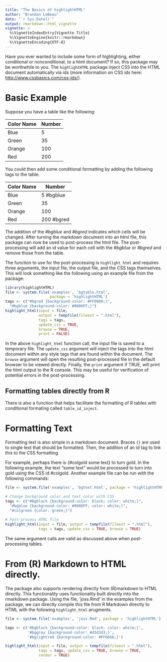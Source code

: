 ```yaml
---
title: "The Basics of highlightHTML"
author: "Brandon LeBeau"
date: "`r Sys.Date()`"
output: rmarkdown::html_vignette
vignette: >
  %\VignetteIndexEntry{Vignette Title}
  %\VignetteEngine{knitr::rmarkdown}
  %\VignetteEncoding{UTF-8}
---
```


Have you ever wanted to include some form of highlighting, either conditional or nonconditional, to a html document? If so, this package may be worthwhile to you. The `highlightHTML` package inject CSS into the HTML document automatically via ids (more information on CSS ids here: <http://www.cssbasics.com/css-ids/>). 

# Basic Example
Suppose you have a table like the following:

| Color Name | Number       |
|----------- | ------------ |
| Blue       |  5           |
| Green      |  35          |
| Orange     |  100         |
| Red        |  200         |

You could then add some conditional formatting by adding the following tags to the table.

| Color Name | Number       |
|----------- | ------------ |
| Blue       |  5  #bgblue  |
| Green      |  35          |
| Orange     |  100         |
| Red        |  200 #bgred  |

The addition of the *#bgblue* and *#bgred* indicates which cells will be changed. After turning the markdown document into an html file, this package can now be used to post-process the html file. The post-processing will add an id value for each cell with the *#bgblue* or *#bgred* and remove those from the table. 

The function to use for the post-processing is `highlight_html` and requires three arguments, the input file, the output file, and the CSS tags themselves. This will look something like the following using an example file from the package:

```r
library(highlightHTML)
file <- system.file('examples', 'bgtable.html', 
                    package = 'highlightHTML')
tags <- c("#bgred {background-color: #FF0000;}", 
  "#bgblue {background-color: #0000FF;}")
highlight_html(input = file, 
               output = tempfile(fileext = ".html"), 
               tags = tags,
               update_css = TRUE, 
               browse = TRUE,
               print = FALSE)
```

In the above `highlight_html` function call, the input file is saved to a temporary file. The `update_css` argument will inject the tags into the html document within any style tags that are found within the document. The `browse` argument will open the resulting post-processed file in the default browser to be viewed directly. Finally, the `print` argument if TRUE, will print the html output to the R console. This may be useful for verification of potential errors in the post-processing.

## Formatting tables directly from R
There is also a function that helps facilitate the formatting of R tables with conditional formating called `table_id_inject`.

# Formatting Text
Formatting text is also simple in a markdown document. Braces `{}` are used to single text that should be formatted. Then, the addition of an id tag to link this to the CSS formatting. 

For example, perhaps there is {#colgold some text} to turn gold. In the following example, the text "some text" would be processed to turn into gold using the CSS id #colgold. Another example file can be run with the following commands:
```r
file <- system.file('examples', 'bgtext.html', package = 'highlightHTML')

# Change background color and text color with CSS
tags <- c("#bgblack {background-color: black; color: white;}", 
  "#bgblue {background-color: #0000FF; color: white;}",
  "#colgreen {color: green;}")
  
# Post-process HTML file
highlight_html(input = file, output = tempfile(fileext = ".html"),
               tags = tags, update_css = TRUE, browse = TRUE)
```

The same argument calls are valid as discussed above when post-processing tables.

# From (R) Markdown to HTML directly.
The package also supports rendering directly from (R)markdown to HTML directly. This functionality uses functionality built directly into the rmarkdown package. Using the file, 'joss.Rmd' in the examples from the package, we can directly compile this file from R Markdown directly to HTML with the following `highlight_html` arugments.

```r
file <- system.file('examples', 'joss.Rmd', package = 'highlightHTML')

tags <- c('#bgblack {background-color: black; color: white;}',
          '#bggrey {background-color: #d3d3d3;}',
          '#bglightred {background-color: #FF6666;}')

highlight_html(input = file, output = tempfile(fileext = ".html"),
               tags = tags, update_css = TRUE, browse = TRUE, 
               render = TRUE)
```

